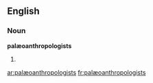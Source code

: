 {{also|palaeoanthropologists}}
==English==

===Noun===
'''palæoanthropologists'''

# {{plural of|palæoanthropologist}}
{{count page}}

[[ar:palæoanthropologists]]
[[fr:palæoanthropologists]]